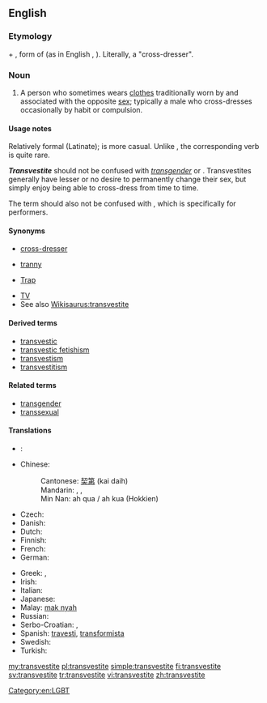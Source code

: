 ==English==
{{wikipedia}}

===Etymology===
{{etyl|la}} {{term|trans-|lang=la}} + {{term|vestite|lang=la}}, form of {{term|vestio|vestiō|I clothe, I dress|lang=la}} (as in English {{term|vestment|lang=en}}, {{term|vest|lang=en}}). Literally, a "cross-dresser".

===Noun===
{{en-noun}}

# A person who sometimes wears [[clothes]] traditionally worn by and associated with the opposite [[sex]]; typically a male who cross-dresses occasionally by habit or compulsion.

====Usage notes====
Relatively formal (Latinate); {{term|cross-dresser|lang=en}} is more casual. Unlike {{term|cross-dress|lang=en}}, the corresponding verb {{term|transvest|lang=en}} is quite rare.

'''''Transvestite''''' should not be confused with ''[[transgender]]'' or {{term|transsexual||someone who lives as the sex opposite that of his or her birth}}. Transvestites generally have lesser or no desire to permanently change their sex, but simply enjoy being able to cross-dress from time to time.

The term should also not be confused with {{term|drag queen||A male who wears women’s clothing for public performance}}, which is specifically for performers.

====Synonyms====
* [[cross-dresser]]
* {{qualifier|pejorative}} [[tranny]]
* {{qualifier|slang|pejorative}} [[Trap]]
* [[TV]]
* See also [[Wikisaurus:transvestite]]

====Derived terms====
* [[transvestic]]
* [[transvestic fetishism]]
* [[transvestism]]
* [[transvestitism]]

====Related terms====
* [[transgender]]
* [[transsexual]]

====Translations====
{{trans-top|cross-dresser}}
* {{trreq|ar}}:
* Chinese:
*: Cantonese: [[契第]] (kai daih)
*: Mandarin: {{t|cmn|易裝癖|sc=Hani}},  {{t|cmn|易装癖|tr=yìzhūangpì|sc=Hani}},  {{t-|cmn|人妖|tr=rényāo|sc=Hani}}
*: Min Nan: ah qua / ah kua (Hokkien)
* Czech: {{t-|cs|transvestita|m}}
* Danish: {{t-|da|transvestit}}
* Dutch: {{t-|nl|travestiet}}
* Finnish: {{t+|fi|transvestiitti}}
* French: {{t+|fr|travesti}}
* German: {{t-|de|Transvestit}}
{{trans-mid}}
* Greek: {{t-|el|παρενδυσιομανής|m|tr=parendysiomanís}}, {{qualifier|colloquial}} {{t|el|τραβεστί|n|tr=travestí}}
* Irish: {{t-|ga|trasfheisteoir|m|xs=Irish}}
* Italian: {{t+|it|travestito}}
* Japanese: {{t|ja|異性装者|tr=いせいそうしゃ, iseisōsha}}
* Malay: [[mak nyah]]
* Russian: {{t+|ru|трансвестит|m|tr=transvestít}}
* Serbo-Croatian: {{t|sh|трансвестит|m|sc=Cyrl|xs=Serbo-Croatian}},  {{t|sh|transvestit|m|xs=Serbo-Croatian}}
* Spanish: [[travesti]], [[transformista]] {{qualifier|Venezuela}}
* Swedish: {{t-|sv|transvestit|c}}
* Turkish: {{t+|tr|travesti}}
{{trans-bottom}}

[[Category:en:LGBT]]

[[my:transvestite]]
[[pl:transvestite]]
[[simple:transvestite]]
[[fi:transvestite]]
[[sv:transvestite]]
[[tr:transvestite]]
[[vi:transvestite]]
[[zh:transvestite]]